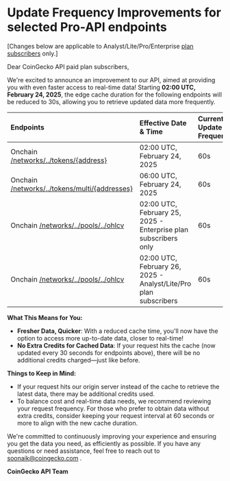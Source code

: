 # Update Frequency Improvements for selected Pro-API endpoints

\[Changes below are applicable to Analyst/Lite/Pro/Enterprise [plan subscribers](https://www.coingecko.com/en/api/pricing) only.]

Dear CoinGecko API paid plan subscribers, 

We're excited to announce an improvement to our API, aimed at providing you with even faster access to real-time data! Starting **02:00 UTC, February 24, 2025**, the edge cache duration for the following endpoints will be reduced to 30s, allowing you to retrieve updated data more frequently.

| Endpoints                                                                                                             | Effective Date & Time                                            | Current Update Frequency | New Update Frequency |
| :-------------------------------------------------------------------------------------------------------------------- | :--------------------------------------------------------------- | :----------------------- | :------------------- |
| Onchain [/networks/../tokens/\{address}](https://docs.coingecko.com/reference/token-data-contract-address)            | 02:00 UTC, February 24, 2025                                     | 60s                      | 30s                  |
| Onchain [/networks/../tokens/multi/\{addresses}](https://docs.coingecko.com/reference/tokens-data-contract-addresses) | 06:00 UTC, February 24, 2025                                     | 60s                      | 30s                  |
| Onchain [/networks/../pools/../ohlcv](https://docs.coingecko.com/reference/pool-ohlcv-contract-address)               | 02:00 UTC, February 25, 2025 - Enterprise plan subscribers only  | 60s                      | 30s                  |
| Onchain [/networks/../pools/../ohlcv](https://docs.coingecko.com/reference/pool-ohlcv-contract-address)               | 02:00 UTC, February 26, 2025 - Analyst/Lite/Pro plan subscribers | 60s                      | 30s                  |

**What This Means for You:**

* **Fresher Data, Quicker**: With a reduced cache time, you'll now have the option to access more up-to-date data, closer to real-time!
* **No Extra Credits for Cached Data**: If your request hits the cache (now updated every 30 seconds for endpoints above), there will be no additional credits charged—just like before.

**Things to Keep in Mind:**

* If your request hits our origin server instead of the cache to retrieve the latest data, there may be additional credits used.
* To balance cost and real-time data needs, we recommend reviewing your request frequency. For those who prefer to obtain data without extra credits, consider keeping your request interval at 60 seconds or more to align with the new cache duration.

We're committed to continuously improving your experience and ensuring you get the data you need, as efficiently as possible. If you have any questions or need assistance, feel free to reach out to [soonaik@coingecko.com](mailto:soonaik@coingecko.com) .

**CoinGecko API Team**